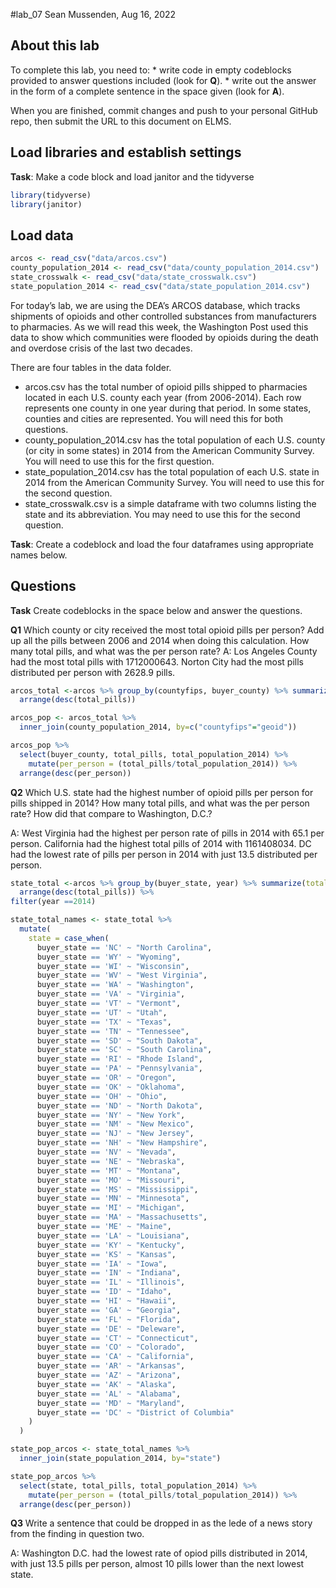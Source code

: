 #lab_07 
Sean Mussenden, Aug 16, 2022

## About this lab

To complete this lab, you need to:
* write code in empty codeblocks provided to answer questions included (look for **Q**).
* write out the answer in the form of a complete sentence in the space given (look for **A**).

When you are finished, commit changes and push to your personal GitHub repo, then submit the URL to this document on ELMS.

## Load libraries and establish settings
**Task**: Make a code block and load janitor and the tidyverse

```r
library(tidyverse)
library(janitor)
```

## Load data
```r
arcos <- read_csv("data/arcos.csv")
county_population_2014 <- read_csv("data/county_population_2014.csv")
state_crosswalk <- read_csv("data/state_crosswalk.csv")
state_population_2014 <- read_csv("data/state_population_2014.csv")
```


For today's lab, we are using the DEA's ARCOS database, which tracks shipments of opioids and other controlled substances from manufacturers to pharmacies.  As we will read this week, the Washington Post used this data to show which communities were flooded by opioids during the death and overdose crisis of the last two decades. 

There are four tables in the data folder. 

* arcos.csv has the total number of opioid pills shipped to pharmacies located in each U.S. county each year (from 2006-2014). Each row represents one county in one year during that period. In some states, counties and cities are represented. You will need this for both questions.
* county_population_2014.csv has the total population of each U.S. county (or city in some states) in 2014 from the American Community Survey. You will need to use this for the first question.
* state_population_2014.csv has the total population of each U.S. state in 2014 from the American Community Survey. You will need to use this for the second question.
* state_crosswalk.csv is a simple dataframe with two columns listing the state and its abbreviation.  You may need to use this for the second question.

**Task**: Create a codeblock and load the four dataframes using appropriate names below.

## Questions
**Task** Create codeblocks in the space below and answer the questions. 

**Q1** Which county or city received the most total opioid pills per person? Add up all the pills between 2006 and 2014 when doing this calculation. How many total pills, and what was the per person rate?
A: Los Angeles County had the most total pills with 1712000643. Norton City had the most pills distributed per person with 2628.9 pills. 
```r
arcos_total <-arcos %>% group_by(countyfips, buyer_county) %>% summarize(total_pills = sum(total_pills)) %>%
  arrange(desc(total_pills))
```

```r
arcos_pop <- arcos_total %>% 
  inner_join(county_population_2014, by=c("countyfips"="geoid"))
```

```r
arcos_pop %>%
  select(buyer_county, total_pills, total_population_2014) %>%
    mutate(per_person = (total_pills/total_population_2014)) %>% 
  arrange(desc(per_person))
```


**Q2** Which U.S. state had the highest number of opioid pills per person for pills shipped in 2014? How many total pills, and what was the per person rate? How did that compare to Washington, D.C.?

A: West Virginia had the highest per person rate of pills in 2014 with 65.1 per person. California had the highest total pills of 2014 with 1161408034. DC had the lowest rate of pills per person in 2014 with just 13.5 distributed per person.

```r
state_total <-arcos %>% group_by(buyer_state, year) %>% summarize(total_pills = sum(total_pills)) %>%
  arrange(desc(total_pills)) %>% 
filter(year ==2014)
```

```r
state_total_names <- state_total %>%
  mutate(
    state = case_when(
      buyer_state == 'NC' ~ "North Carolina",
      buyer_state == 'WY' ~ "Wyoming",
      buyer_state == 'WI' ~ "Wisconsin",
      buyer_state == 'WV' ~ "West Virginia",
      buyer_state == 'WA' ~ "Washington",
      buyer_state == 'VA' ~ "Virginia",
      buyer_state == 'VT' ~ "Vermont",
      buyer_state == 'UT' ~ "Utah",
      buyer_state == 'TX' ~ "Texas",
      buyer_state == 'TN' ~ "Tennessee",
      buyer_state == 'SD' ~ "South Dakota",
      buyer_state == 'SC' ~ "South Carolina",
      buyer_state == 'RI' ~ "Rhode Island",
      buyer_state == 'PA' ~ "Pennsylvania",
      buyer_state == 'OR' ~ "Oregon",
      buyer_state == 'OK' ~ "Oklahoma",
      buyer_state == 'OH' ~ "Ohio",
      buyer_state == 'ND' ~ "North Dakota",
      buyer_state == 'NY' ~ "New York",
      buyer_state == 'NM' ~ "New Mexico",
      buyer_state == 'NJ' ~ "New Jersey",
      buyer_state == 'NH' ~ "New Hampshire",
      buyer_state == 'NV' ~ "Nevada",
      buyer_state == 'NE' ~ "Nebraska",
      buyer_state == 'MT' ~ "Montana",
      buyer_state == 'MO' ~ "Missouri",
      buyer_state == 'MS' ~ "Mississippi",
      buyer_state == 'MN' ~ "Minnesota",
      buyer_state == 'MI' ~ "Michigan",
      buyer_state == 'MA' ~ "Massachusetts",
      buyer_state == 'ME' ~ "Maine",
      buyer_state == 'LA' ~ "Louisiana",
      buyer_state == 'KY' ~ "Kentucky",
      buyer_state == 'KS' ~ "Kansas",
      buyer_state == 'IA' ~ "Iowa",
      buyer_state == 'IN' ~ "Indiana",
      buyer_state == 'IL' ~ "Illinois",
      buyer_state == 'ID' ~ "Idaho",
      buyer_state == 'HI' ~ "Hawaii",
      buyer_state == 'GA' ~ "Georgia",
      buyer_state == 'FL' ~ "Florida",
      buyer_state == 'DE' ~ "Deleware",
      buyer_state == 'CT' ~ "Connecticut",
      buyer_state == 'CO' ~ "Colorado",
      buyer_state == 'CA' ~ "California",
      buyer_state == 'AR' ~ "Arkansas",
      buyer_state == 'AZ' ~ "Arizona",
      buyer_state == 'AK' ~ "Alaska",
      buyer_state == 'AL' ~ "Alabama",
      buyer_state == 'MD' ~ "Maryland",
      buyer_state == 'DC' ~ "District of Columbia"
    )
  ) 
```

```r
state_pop_arcos <- state_total_names %>%
  inner_join(state_population_2014, by="state")
```

```r
state_pop_arcos %>%
  select(state, total_pills, total_population_2014) %>%
    mutate(per_person = (total_pills/total_population_2014)) %>% 
  arrange(desc(per_person))
```


**Q3** Write a sentence that could be dropped in as the lede of a news story from the finding in question two. 

A: Washington D.C. had the lowest rate of opiod pills distributed in 2014, with just 13.5 pills per person, almost 10 pills lower than the next lowest state.
